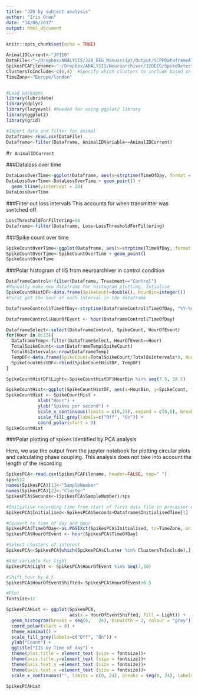 ```yaml
---
title: "J20 by subject analysis"
author: "Iris Oren"
date: "14/06/2017"
output: html_document
---
```


```r
knitr::opts_chunk$set(echo = TRUE)
```

```r
AnimalIDCurrent<-"JF110"
DataFile<-"~/Dropbox/ANALYSIS/J20_EEG_Manuscript/Output/SCPPDataframeAll.csv" #Ouput of J20_EEG_Manuscript.Rmd
SpikesPCAFilename<-"~/Dropbox/ANALYSIS/Neuroarchiver/J20EEG/SpikeDetectionMatthias/JF110/DataJF110/E6_detected_spikes_clustered.txt"
ClustersToInclude<-c(0,4)  #Specify which clusters to include based on jupyter notebook classifiy_spikes_and_saveCalcClusters.ipynb
TimeZone<-"Europe/london"


#Load packages
library(lubridate)
library(dplyr)
library(lazyeval) #Needed for using ggplot2 library
library(ggplot2)
library(grid)

#Import data and filter for animal
Dataframe<-read.csv(DataFile)
Dataframe<-filter(Dataframe, AnimalIDVariable==AnimalIDCurrent)
```

#`r AnimalIDCurrent`

###Dataloss over time
```r
DataLossOverTime<-ggplot(Dataframe, aes(x=strptime(TimeOfDay, format = "%Y-%m-%d %H:%M:%S"), y=Loss)) + xlab("Date") + ylab("Loss")
DataLossOverTime<-DataLossOverTime + geom_point() +
  geom_hline(yintercept = 20)
DataLossOverTime
```

###Filter out loss intervals
This accounts for when transmitter was switched off
```r
LossThresholdForFiltering=90
Dataframe<-filter(Dataframe, Loss<LossThresholdForFiltering)
```

###Spike count over time

```r
SpikeCountOverTime<-ggplot(Dataframe, aes(x=strptime(TimeOfDay, format = "%Y-%m-%d %H:%M:%S"), y=SpikeCount, colour=Treatment)) + xlab("Date") + ylab("Spikes/8s")
SpikeCountOverTime<-SpikeCountOverTime + geom_point()
SpikeCountOverTime
```

###Polar histogram of IIS from neuroarchiver in control condition
```r
DataframeControl<-filter(Dataframe, Treatment=="Control")
#Manually make new dataframe for histogram plotting. Intialise
SpikeCountHistDF<-data.frame(SpikeCount=double(), HourBin=integer())
#First get the hour of each interval in the dataframe

DataframeControl$TimeOfDay<-strptime(DataframeControl$TimeOfDay, "%Y-%m-%d %H:%M:%S")

DataframeControl$HourOfEvent <- hour(DataframeControl$TimeOfDay)

DataframeSelect<-select(DataframeControl, SpikeCount, HourOfEvent)
for(Hour in 0:23){
  DataframeTemp<-filter(DataframeSelect, HourOfEvent==Hour)
  TotalSpikeCount<-sum(DataframeTemp$SpikeCount)
  Total8sIntervals<-nrow(DataframeTemp)
  TempDF<-data.frame(SpikeCount=TotalSpikeCount/Total8sIntervals*8, HourBin=Hour+0.5)
  SpikeCountHistDF<-rbind(SpikeCountHistDF, TempDF)
}

SpikeCountHistDF$Light<-SpikeCountHistDF$HourBin %in% seq(7.5, 18.5)

SpikeCountHist<-ggplot(SpikeCountHistDF, aes(x=HourBin, y=SpikeCount, fill=Light)) + geom_bar(stat = "identity")
SpikeCountHist <- SpikeCountHist +
            xlab("Hour") +
            ylab("Spikes per second") +
            scale_x_continuous(limits = c(0,24), expand = c(0,0), breaks = seq(0, 23, 2)) +
            scale_fill_grey(labels=c("Off", "On")) +
            coord_polar(start = 0) 
SpikeCountHist
```

###Polar plotting of spikes identified by PCA analysis

Here, we use the output from the jupyter notebook for plotting circular plots and calculating phase coupling. This analysis does not take into account the length of the recording
```r
SpikesPCA<-read.csv(SpikesPCAFilename, header=FALSE, sep=" ")
sps=512
names(SpikesPCA)[1]<-"SampleNumber"
names(SpikesPCA)[2]<-"Cluster"
SpikesPCA$Seconds<-(SpikesPCA$SampleNumber)/sps

#Initialise recording time from start of first data file in processor output file
SpikesPCA$Initialised<-SpikesPCA$Seconds+Dataframe$InitialisedTime[1]

#Convert to time of day and hour
SpikesPCA$TimeOfDay<-as.POSIXct(SpikesPCA$Initialised, tz=TimeZone, origin="1970-01-01")
SpikesPCA$HourOfEvent <- hour(SpikesPCA$TimeOfDay)

#Select clusters of interest
SpikesPCA<-SpikesPCA[which(SpikesPCA$Cluster %in% ClustersToInclude),]

#Add variable for light
SpikesPCA$Light <- SpikesPCA$HourOfEvent %in% seq(7,18)

#Shift hour by 0.5
SpikesPCA$HourOfEventShifted<-SpikesPCA$HourOfEvent+0.5

#Plot
fontsize=12

SpikesPCAHist <- ggplot(SpikesPCA,
                        aes(x = HourOfEventShifted, fill = Light)) +
  geom_histogram(breaks = seq(0,   24), binwidth = 2, colour = "grey") + 
  coord_polar(start = 0) + 
  theme_minimal() + 
  scale_fill_grey(labels=c("Off", "On")) + 
  ylab("Count") + 
  ggtitle("IIS by Time of day") + 
  theme(plot.title = element_text (size = fontsize))+
  theme(axis.title.y=element_text (size = fontsize))+
  theme(axis.text.y =element_text (size = fontsize))+
  theme(axis.text.x =element_text (size = fontsize))+
  scale_x_continuous("", limits = c(0, 24), breaks = seq(0, 24), labels = seq(0,24))

SpikesPCAHist

```